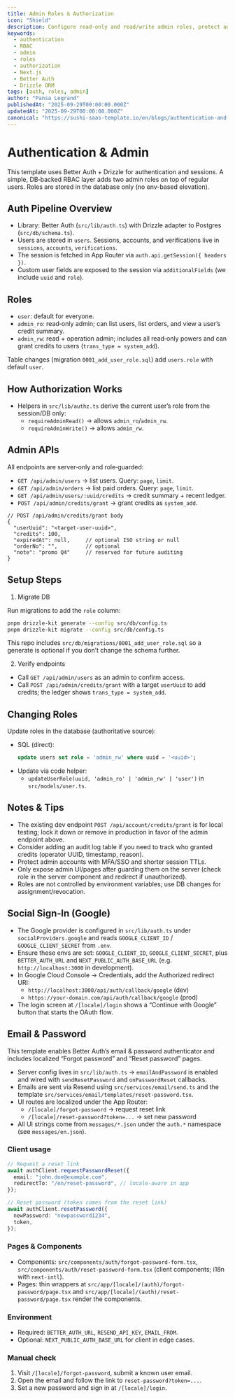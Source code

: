 ```yaml
---
title: Admin Roles & Authorization
icon: "Shield"
description: Configure read-only and read/write admin roles, protect admin APIs, and understand the authentication pipeline used by this template.
keywords:
  - authentication
  - RBAC
  - admin
  - roles
  - authorization
  - Next.js
  - Better Auth
  - Drizzle ORM
tags: [auth, roles, admin]
author: "Pansa Legrand"
publishedAt: "2025-09-29T00:00:00.000Z"
updatedAt: "2025-09-29T00:00:00.000Z"
canonical: "https://sushi-saas-template.io/en/blogs/authentication-and-admin"
---
```


# Authentication & Admin

This template uses Better Auth + Drizzle for authentication and sessions. A simple, DB‑backed RBAC layer adds two admin roles on top of regular users. Roles are stored in the database only (no env-based elevation).

## Auth Pipeline Overview

- Library: Better Auth (`src/lib/auth.ts`) with Drizzle adapter to Postgres (`src/db/schema.ts`).
- Users are stored in `users`. Sessions, accounts, and verifications live in `sessions`, `accounts`, `verifications`.
- The session is fetched in App Router via `auth.api.getSession({ headers })`.
- Custom user fields are exposed to the session via `additionalFields` (we include `uuid` and `role`).

## Roles

- `user`: default for everyone.
- `admin_ro`: read‑only admin; can list users, list orders, and view a user’s credit summary.
- `admin_rw`: read + operation admin; includes all read‑only powers and can grant credits to users (`trans_type = system_add`).

Table changes (migration `0001_add_user_role.sql`) add `users.role` with default `user`.

## How Authorization Works

- Helpers in `src/lib/authz.ts` derive the current user’s role from the session/DB only:
  - `requireAdminRead()` → allows `admin_ro`/`admin_rw`.
  - `requireAdminWrite()` → allows `admin_rw`.

## Admin APIs

All endpoints are server‑only and role‑guarded:

- `GET /api/admin/users` → list users. Query: `page`, `limit`.
- `GET /api/admin/orders` → list paid orders. Query: `page`, `limit`.
- `GET /api/admin/users/:uuid/credits` → credit summary + recent ledger.
- `POST /api/admin/credits/grant` → grant credits as `system_add`.

```jsonc
// POST /api/admin/credits/grant body
{
  "userUuid": "<target-user-uuid>",
  "credits": 100,
  "expiredAt": null,     // optional ISO string or null
  "orderNo": "",         // optional
  "note": "promo Q4"     // reserved for future auditing
}
```

## Setup Steps

1) Migrate DB

Run migrations to add the `role` column:

```bash
pnpm drizzle-kit generate --config src/db/config.ts
pnpm drizzle-kit migrate --config src/db/config.ts
```

This repo includes `src/db/migrations/0001_add_user_role.sql` so a generate is optional if you don’t change the schema further.

2) Verify endpoints

- Call `GET /api/admin/users` as an admin to confirm access.
- Call `POST /api/admin/credits/grant` with a target `userUuid` to add credits; the ledger shows `trans_type = system_add`.

## Changing Roles

Update roles in the database (authoritative source):

- SQL (direct):
  ```sql
  update users set role = 'admin_rw' where uuid = '<uuid>';
  ```
- Update via code helper:
  - `updateUserRole(uuid, 'admin_ro' | 'admin_rw' | 'user')` in `src/models/user.ts`.

## Notes & Tips

- The existing dev endpoint `POST /api/account/credits/grant` is for local testing; lock it down or remove in production in favor of the admin endpoint above.
- Consider adding an audit log table if you need to track who granted credits (operator UUID, timestamp, reason).
- Protect admin accounts with MFA/SSO and shorter session TTLs.
- Only expose admin UI/pages after guarding them on the server (check role in the server component and redirect if unauthorized).
- Roles are not controlled by environment variables; use DB changes for assignment/revocation.

## Social Sign‑In (Google)

- The Google provider is configured in `src/lib/auth.ts` under `socialProviders.google` and reads `GOOGLE_CLIENT_ID` / `GOOGLE_CLIENT_SECRET` from `.env`.
- Ensure these envs are set: `GOOGLE_CLIENT_ID`, `GOOGLE_CLIENT_SECRET`, plus `BETTER_AUTH_URL` and `NEXT_PUBLIC_AUTH_BASE_URL` (e.g. `http://localhost:3000` in development).
- In Google Cloud Console → Credentials, add the Authorized redirect URI:
  - `http://localhost:3000/api/auth/callback/google` (dev)
  - `https://your-domain.com/api/auth/callback/google` (prod)
- The login screen at `/[locale]/login` shows a “Continue with Google” button that starts the OAuth flow.

## Email & Password

This template enables Better Auth’s email & password authenticator and includes localized “Forgot password” and “Reset password” pages.

- Server config lives in `src/lib/auth.ts` → `emailAndPassword` is enabled and wired with `sendResetPassword` and `onPasswordReset` callbacks.
- Emails are sent via Resend using `src/services/email/send.ts` and the template `src/services/email/templates/reset-password.tsx`.
- UI routes are localized under the App Router:
  - `/[locale]/forgot-password` → request reset link
  - `/[locale]/reset-password?token=...` → set new password
- All UI strings come from `messages/*.json` under the `auth.*` namespace (see `messages/en.json`).

### Client usage

```ts
// Request a reset link
await authClient.requestPasswordReset({
  email: "john.doe@example.com",
  redirectTo: "/en/reset-password", // locale-aware in app
});

// Reset password (token comes from the reset link)
await authClient.resetPassword({
  newPassword: "newpassword1234",
  token,
});
```

### Pages & Components

- Components: `src/components/auth/forgot-password-form.tsx`, `src/components/auth/reset-password-form.tsx` (client components; i18n with `next-intl`).
- Pages: thin wrappers at `src/app/[locale]/(auth)/forgot-password/page.tsx` and `src/app/[locale]/(auth)/reset-password/page.tsx` render the components.

### Environment

- Required: `BETTER_AUTH_URL`, `RESEND_API_KEY`, `EMAIL_FROM`.
- Optional: `NEXT_PUBLIC_AUTH_BASE_URL` for client in edge cases.

### Manual check

1. Visit `/[locale]/forgot-password`, submit a known user email.
2. Open the email and follow the link to `reset-password?token=...`.
3. Set a new password and sign in at `/[locale]/login`.
